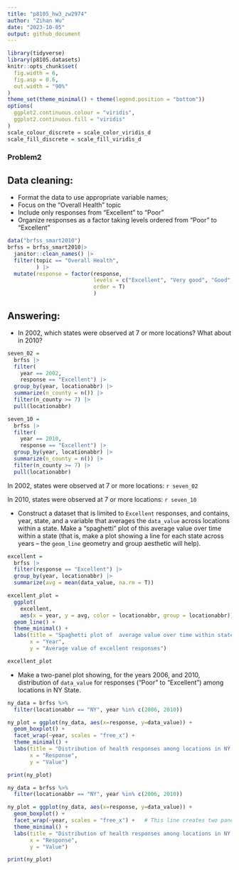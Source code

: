 ```yaml
---
title: "p8105_hw3_zw2974"
author: "Zihan Wu"
date: "2023-10-05"
output: github_document
---
```


```r
library(tidyverse)
library(p8105.datasets)
knitr::opts_chunk$set(
  fig.width = 6,
  fig.asp = 0.6,
  out.width = "90%"
)
theme_set(theme_minimal() + theme(legend.position = "bottom")) 
options(
  ggplot2.continuous.colour = "viridis",
  ggplot2.continuous.fill = "viridis"
)
scale_colour_discrete = scale_color_viridis_d
scale_fill_discrete = scale_fill_viridis_d
```

### Problem2
## Data cleaning:
* Format the data to use appropriate variable names;
* Focus on the “Overall Health” topic
* Include only responses from “Excellent” to “Poor”
* Organize responses as a factor taking levels ordered from “Poor” to “Excellent”

```r
data("brfss_smart2010")
brfss = brfss_smart2010|> 
  janitor::clean_names() |> 
  filter(topic == "Overall Health",
         ) |> 
  mutate(response = factor(response, 
                           levels = c("Excellent", "Very good", "Good", "Fair", "Poor"),
                           order = T)
                           )
```

## Answering:
* In 2002, which states were observed at 7 or more locations? What about in 2010?

```r
seven_02 =
  brfss |> 
  filter(
    year == 2002,
    response == "Excellent") |> 
  group_by(year, locationabbr) |> 
  summarize(n_county = n()) |> 
  filter(n_county >= 7) |> 
  pull(locationabbr)

seven_10 =
  brfss |> 
  filter(
    year == 2010,
    response == "Excellent") |> 
  group_by(year, locationabbr) |> 
  summarize(n_county = n()) |> 
  filter(n_county >= 7) |> 
  pull(locationabbr)
```
In 2002, states were observed at 7 or more locations: `r seven_02`

In 2010, states were observed at 7 or more locations: `r seven_10`

* Construct a dataset that is limited to `Excellent` responses, and contains, year, state, and a variable that averages the `data_value` across locations within a state. Make a “spaghetti” plot of this average value over time within a state (that is, make a plot showing a line for each state across years – the `geom_line` geometry and group aesthetic will help).

```r
excellent = 
  brfss |> 
  filter(response == "Excellent") |> 
  group_by(year, locationabbr) |> 
  summarize(avg = mean(data_value, na.rm = T))

excellent_plot =
  ggplot(
    excellent,
    aes(x = year, y = avg, color = locationabbr, group = locationabbr)) +
  geom_line() +
  theme_minimal() +
  labs(title = "Spaghetti plot of  average value over time within states",
       x = "Year",
       y = "Average value of excellent responses")

excellent_plot
```
* Make a two-panel plot showing, for the years 2006, and 2010, distribution of `data_value` for responses (“Poor” to “Excellent”) among locations in NY State.
```r
ny_data = brfss %>%
  filter(locationabbr == "NY", year %in% c(2006, 2010))

ny_plot = ggplot(ny_data, aes(x=response, y=data_value)) +
  geom_boxplot() +
  facet_wrap(~year, scales = "free_x") +
  theme_minimal() +
  labs(title = "Distribution of health responses among locations in NY for 2006 and 2010",
       x = "Response",
       y = "Value")

print(ny_plot)

```

```r
ny_data = brfss %>%
  filter(locationabbr == "NY", year %in% c(2006, 2010))

ny_plot = ggplot(ny_data, aes(x=response, y=data_value)) +
  geom_boxplot() +
  facet_wrap(~year, scales = "free_x") +   # This line creates two panels
  theme_minimal() +
  labs(title = "Distribution of health responses among locations in NY for 2006 and 2010",
       x = "Response",
       y = "Value")

print(ny_plot)

```
